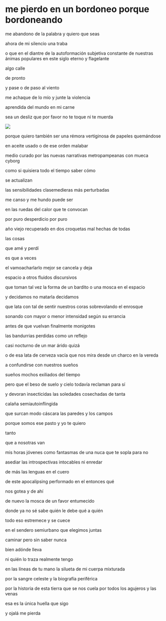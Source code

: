 # me pierdo en un bordoneo porque bordoneando

me abandono de la palabra y quiero que seas

ahora de mi silencio una traba


o que en el diantre de la autoformación subjetiva constante de nuestras ánimas populares en este siglo eterno y flagelante


algo calle

de pronto

y pase o de paso al viento


me achaque de lo mío y junte la violencia

aprendida del mundo en mi carne


sea un desliz que por favor no te toque ni te muerda

![ ](images/10.png)

porque quiero también ser una rémora vertiginosa de papeles quemándose 

en aceite usado o de ese orden malabar


medio curado por las nuevas narrativas metropampeanas con mueca cyborg 

como si quisiera todo el tiempo saber cómo 

se actualizan

las sensibilidades clasemedieras más perturbadas


me canso y me hundo puede ser

en las ruedas del calor que te convocan

por puro desperdicio por puro


año viejo recuperado en dos croquetas mal hechas de todas

las cosas

que amé y perdí


es que a veces

el vamoacharlarlo mejor se cancela y deja

espacio a otros fluidos discursivos


que toman tal vez la forma de un bardito o una mosca en el espacio


y decidamos no matarla decidamos

que lata con tal de sentir nuestros coras sobrevolando el enrosque


sonando con mayor o menor intensidad según su errancia


antes de que vuelvan finalmente monigotes

las bandurrias perdidas como un reflejo

casi nocturno de un mar árido quizá


o de esa lata de cerveza vacía que nos mira desde un charco en la vereda


a confundirse con nuestros sueños

sueños mochos exiliados del tiempo


pero que el beso de suelo y cielo todavía reclaman para sí

y devoran insecticidas las soledades cosechadas de tanta 

calaña semiautoinflingida


que surcan modo cáscara las paredes y los campos

porque somos ese pasto y yo te quiero


tanto 

que a nosotras van

mis horas jóvenes como fantasmas de una nuca que te sopla para no


asediar las introspectivas intocables ni enredar

de más las lenguas en el cuero

de este apocalipsing performado en el entonces qué


nos gotea y de ahí


de nuevo la mosca de un favor entumecido 

donde ya no sé sabe quién le debe qué a quién


todo eso estremece y se cuece 

en el sendero semiurbano que elegimos juntas 

caminar pero sin saber nunca

bien adónde lleva


ni quién lo traza realmente tengo

en las líneas de tu mano la silueta de mi cuerpa mixturada


por la sangre celeste y la biografía periférica

por la historia de esta tierra que se nos cuela por todos los agujeros y las venas


esa es la única huella que sigo

y ojalá me pierda